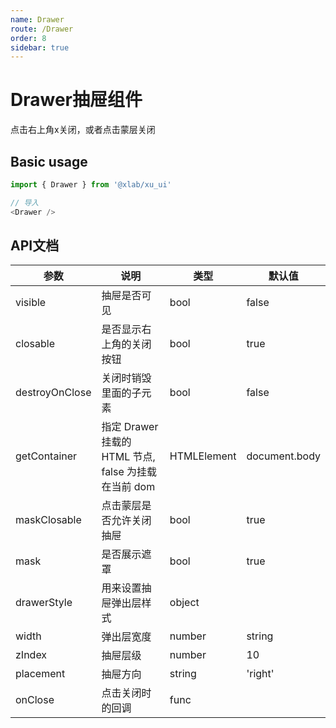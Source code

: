 ```yaml
---
name: Drawer
route: /Drawer
order: 8
sidebar: true
---
```



# Drawer抽屉组件

<Playground>
    <div>点击右上角x关闭，或者点击蒙层关闭</div>
    <Drawer visible={true} />
</Playground>

## Basic usage

``` js
import { Drawer } from '@xlab/xu_ui'

// 导入
<Drawer />
```

## API文档
|  参数  |  说明  |  类型  |  默认值  |
|  ---   |  ---  |  ---  |  ---  |
|  visible  |  抽屉是否可见  |  bool  |  false  |
|  closable  |  是否显示右上角的关闭按钮  |  bool  |  true  |
|  destroyOnClose  |  关闭时销毁里面的子元素  |  bool  |  false  |
|  getContainer  |  指定 Drawer 挂载的 HTML 节点, false 为挂载在当前 dom  |  HTMLElement  |  document.body  |
|  maskClosable  |  点击蒙层是否允许关闭抽屉  |  bool  |  true  |
|  mask  |  是否展示遮罩  |  bool  |  true  |
|  drawerStyle  |  用来设置抽屉弹出层样式  |  object  |  |
|  width  |  弹出层宽度  |  number|string  |  '300px'  |
|  zIndex  |  抽屉层级  |  number  |  10  |
|  placement  |  抽屉方向  |  string  |  'right'  |
|  onClose  |  点击关闭时的回调  |  func  |  |